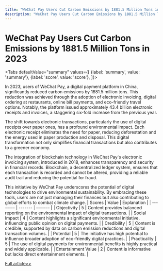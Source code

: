 ```yaml
---
title: "WeChat Pay Users Cut Carbon Emissions by 1881.5 Million Tons in 2023"
description: "WeChat Pay Users Cut Carbon Emissions by 1881.5 Million Tons in 2023"
---
```



# WeChat Pay Users Cut Carbon Emissions by 1881.5 Million Tons in 2023


<Tabs
	defaultValue="summary"
	values={[
	{label: 'summary', value: 'summary'},
	{label: 'score', value: 'score'},
]}>
<TabItem value="summary">


In 2023, users of WeChat Pay, a digital payment platform in China, significantly reduced carbon emissions by 1881.5 million tons. This reduction was achieved through the adoption of electronic invoicing, digital ordering at restaurants, online bill payments, and eco-friendly travel options. Notably, the platform issued approximately 43.4 billion electronic receipts and invoices, a staggering six-fold increase from the previous year.

The shift towards electronic transactions, particularly the use of digital receipts over paper ones, has a profound environmental impact. Each electronic receipt eliminates the need for paper, reducing deforestation and the energy used in paper production and disposal. This digital transformation not only simplifies financial transactions but also contributes to a greener economy.

The integration of blockchain technology in WeChat Pay's electronic invoicing system, introduced in 2018, enhances transparency and security in financial records. Blockchain, a decentralized ledger system, ensures that each transaction is recorded and cannot be altered, providing a reliable audit trail and reducing the potential for fraud.

This initiative by WeChat Pay underscores the potential of digital technologies to drive environmental sustainability. By embracing these tools, users are not just managing their finances but also contributing to global efforts to combat climate change.
</TabItem>
<TabItem value="score">
	| Scores     | Value   | Explanation |
	| -------- | ------- | ------- |
	| Objectivity  | 5    | Content provides balanced reporting on the environmental impact of digital transactions.    |
	| Social Impact | 4     | Content highlights a significant environmental initiative, influencing public opinion on digital payments.    |
	| Credibility    | 5    | Content is credible, supported by data on carbon emission reductions and digital transaction volumes.    |
	| Potential    | 5    | The initiative has high potential to influence broader adoption of eco-friendly digital practices.    |
	| Practicality    | 5    | The use of digital payments for environmental benefits is highly practical and widely applicable.    |
	| Entertainment Value    | 2    | Content is informative but lacks direct entertainment elements.    |
</TabItem>
</Tabs>

[Full article>>](https://readhub.cn/topic/8aANwRCEd9y)
